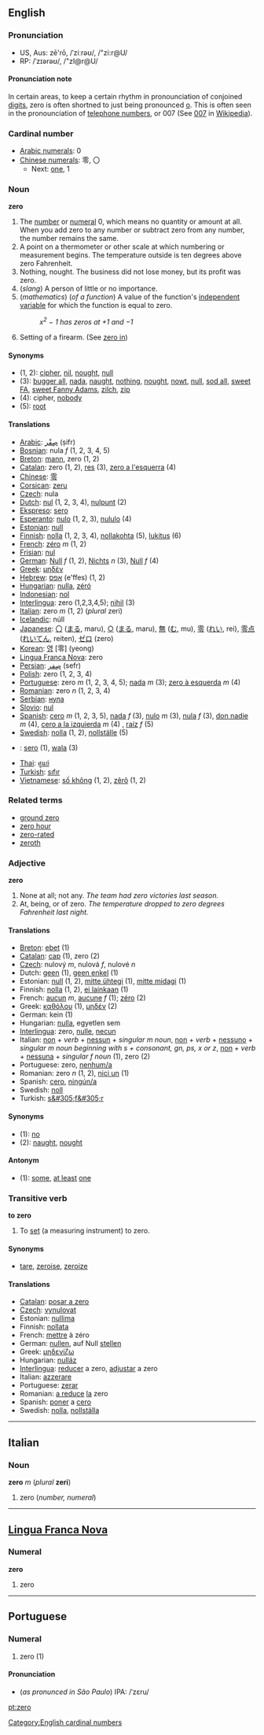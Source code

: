 ==English==
===Pronunciation===
*US, Aus: zē'rō, /ˈziːrəʊ/, /"zi:r@U/
*RP: /ˈzɪərəʊ/, /"zI@r@U/

====Pronunciation note====
In certain areas, to keep a certain rhythm in pronounciation of conjoined [[digit]]s, zero is often shortned to just being pronounced [[o]]. This is often seen in the pronounciation of [[telephone numbers]], or 007 (See [[w:007|007]] in [[Wikipedia]]).

===Cardinal number===
*[[w:Arabic Numerals|Arabic numerals]]: 0
*[[w:Chinese numerals|Chinese numerals]]: 零, 〇
**Next: [[one]], 1

===Noun===
'''zero'''

# The [[number]] or [[numeral]] 0, which means no quantity or amount at all. When you add zero to any number or subtract zero from any number, the number remains the same. 
#A point on a thermometer or other scale at which numbering or measurement begins. The temperature outside is ten degrees above zero Fahrenheit. 
# Nothing, nought. The business did not lose money, but its profit was zero.
# (''slang'') A person of little or no importance.
# (''mathematics'') (''of a function'') A value of the function's [[independent variable]] for which the function is equal to zero.
#:''x<sup>2</sup> &minus; 1 has zeros at +1 and &minus;1''
#Setting of a firearm. (See [[zero in]])

====Synonyms====
*(1, 2): [[cipher]], [[nil]], [[nought]], [[null]]
*(3): [[bugger all]], [[nada]], [[naught]], [[nothing]], [[nought]], [[nowt]], [[null]], [[sod all]], [[sweet FA]], [[sweet Fanny Adams]], [[zilch]], [[zip]]
*(4): cipher, [[nobody]]
*(5): [[root]]

====Translations====
*[[Arabic]]: [[صِفْر]] (ṣifr)
*[[Bosnian]]: nula ''f'' (1, 2, 3, 4, 5)
*[[Breton]]: [[mann]], zero (1, 2)
*[[Catalan]]: zero (1, 2), [[res]] (3), [[zero a l'esquerra]] (4)
*[[Chinese]]: [[零]]
*[[Corsican]]: [[zeru]]
*[[Czech]]: nula
*[[Dutch]]: [[nul]] (1, 2, 3, 4), [[nulpunt]] (2)
*[[Ekspreso]]: [[sero]]
*[[Esperanto]]: [[nulo]] (1, 2, 3), [[nululo]] (4)
*[[Estonian]]: [[null]]
*[[Finnish]]: [[nolla]] (1, 2, 3, 4), [[nollakohta]] (5), [[lukitus]] (6)
*[[French]]: [[zéro]] ''m'' (1, 2)
*[[Frisian]]: [[nul]]
*[[German]]: [[Null]] ''f'' (1, 2), [[Nichts]] ''n'' (3), [[Null]] ''f''  (4)
*[[Greek]]: [[μηδέν]]
*[[Hebrew]]: [[אפס]] (e'ffes) (1, 2)
*[[Hungarian]]: [[nulla]], [[zéró]]
*[[Indonesian]]: [[nol]]
*[[Interlingua]]: zero (1,2,3,4,5); [[nihil]] (3)
*[[Italian]]: zero ''m'' (1, 2) (''plural'' zeri)
*[[Icelandic]]: núll
*[[Japanese]]: [[〇]] ([[まる]], maru), [[○]] ([[まる]], maru), [[無]] ([[む]], mu), [[零]] ([[れい]], rei), [[零点]] ([[れいてん]], reiten), [[ゼロ]] (zero)
*[[Korean]]: [[영]] [零] (yeong)
*[[Lingua Franca Nova]]: zero
*[[Persian]]: [[صِفر]] (sefr)
*[[Polish]]: zero (1, 2, 3, 4)
*[[Portuguese]]: zero ''m'' (1, 2, 3, 4, 5); [[nada]] ''m'' (3); [[zero à esquerda]] ''m'' (4) <!-- Query this - does this mean "zero from the left"/"zero from below"?  This has a different meaning in mathematics -->
*[[Romanian]]: zero ''n'' (1, 2, 3, 4)
*[[Serbian]]: [[нула]]
*[[Slovio]]:  [[nul]]
*[[Spanish]]: [[cero]] ''m'' (1, 2, 3, 5), [[nada]] ''f'' (3), [[nulo]] ''m'' (3), [[nula]] ''f'' (3), [[don nadie]] ''m'' (4), [[cero a la izquierda]] ''m'' (4) <!-- Query this - does this mean "zero from the left"/"zero from below"?  This has a different meaning in mathematics. Re: "Cero a la izquierda" is the difference between writing 09 and 9. Here the zero is of no importance. -->, [[raíz]] ''f'' (5)
*[[Swedish]]: [[nolla]] (1, 2), [[nollställe]] (5)
*{{tl}}: [[sero]] (1), [[wala]] (3)
*[[Thai]]: [[ศูนย์]]
*[[Turkish]]: [[sıfır]]
*[[Vietnamese]]: [[số không]] (1, 2), [[zêrô]] (1, 2)

===Related terms===
*[[ground zero]]
*[[zero hour]]
*[[zero-rated]]
*[[zeroth]]

===Adjective===
'''zero'''

#None at all; not any. ''The team had zero victories last season.''
#At, being, or of zero. ''The temperature dropped to zero degrees Fahrenheit last night.''
 
====Translations====
*[[Breton]]: [[ebet]] (1)
*[[Catalan]]: [[cap]] (1), zero (2)
*[[Czech]]: nulový ''m'', nulová ''f'', nulové ''n''
*Dutch: [[geen]] (1), [[geen enkel]] (1)
*Estonian: [[null]] (1, 2), [[mitte ühtegi]] (1), [[mitte midagi]] (1)
*Finnish: [[nolla]] (1, 2), [[ei lainkaan]] (1)
*French: [[aucun]] ''m'', [[aucune]] ''f'' (1); [[zéro]] (2)
*Greek: [[καθόλου]] (1), [[μηδέν]] (2)  
*German: kein (1)  
*Hungarian: [[nulla]], egyetlen sem
*[[Interlingua]]: zero, [[nulle]], [[necun]]
*Italian: [[non]] + ''verb'' + [[nessun]] + ''singular m noun'', [[non]] + ''verb'' + [[nessuno]] + ''singular m noun beginning with s + consonant, gn, ps, x or z'', [[non]] + ''verb'' + [[nessuna]] + ''singular f noun'' (1), zero (2)
*Portuguese: zero, [[nenhum|nenhum/a]]
*Romanian: zero ''n'' (1, 2), [[nici un]] (1)
*Spanish: [[cero]], [[ningún|ningún/a]]
*Swedish: [[noll]]
*Turkish: [[s&#305;f&#305;r]]

====Synonyms====
*(1): [[no]]
*(2): [[naught]], [[nought]]

====Antonym====
*(1): [[some]], [[at least]] [[one]]

===Transitive verb===
'''to zero'''

# To [[set]] (a measuring instrument) to zero.

====Synonyms====
*[[tare]], [[zeroise]], [[zeroize]]

====Translations====
*[[Catalan]]: [[posar a zero]]
*[[Czech]]: [[vynulovat]]
*Estonian: [[nullima]]
*Finnish: [[nollata]]
*French: [[mettre]] à zéro
*German: [[nullen]], auf Null [[stellen]]
*Greek: [[μηδενίζω]]
*Hungarian: [[nulláz]]
*[[Interlingua]]: [[reducer]] a zero, [[adjustar]] a zero
*Italian: [[azzerare]]
*Portuguese: [[zerar]]
*Romanian: [[a reduce]] [[la]] zero
*Spanish: [[poner]] a [[cero]]
*Swedish: [[nolla]], [[nollställa]]

----

==Italian==
===Noun===
'''zero''' ''m'' (''plural'' '''zeri''')

#zero (''number, numeral'')

----

==[[Lingua Franca Nova]]==
===Numeral===
'''zero'''

# zero

----

==Portuguese==
===Numeral===

#zero (1)

====Pronunciation====
*(''as pronunced in São Paulo'') IPA: /ˈzɛru/

[[Category:English cardinal numbers]]

[[pt:zero]]
